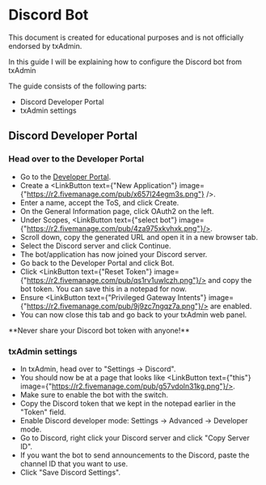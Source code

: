 
# Discord Bot

<Callout>
This document is created for educational purposes and is not officially endorsed by txAdmin.
</Callout>

In this guide I will be explaining how to configure the Discord bot from txAdmin

The guide consists of the following parts:

- Discord Developer Portal
- txAdmin settings

## Discord Developer Portal

<Steps>

### Head over to the Developer Portal

- Go to the [Developer Portal](https://discord.com/developers).
- Create a <LinkButton text={"New Application"} image={"https://r2.fivemanage.com/pub/x657l24egm3s.png"} />.
- Enter a name, accept the ToS, and click Create.
- On the General Information page, click OAuth2 on the left.
- Under Scopes, <LinkButton text={"select bot"} image={"https://r2.fivemanage.com/pub/4za975xkvhxk.png"}/>.
- Scroll down, copy the generated URL and open it in a new browser tab.
- Select the Discord server and click Continue.
- The bot/application has now joined your Discord server.
- Go back to the Developer Portal and click Bot.
- Click <LinkButton text={"Reset Token"} image={"https://r2.fivemanage.com/pub/qs1rv1uwlczh.png"}/> and copy the bot token. You can save this in a notepad for now.
- Ensure <LinkButton text={"Privileged Gateway Intents"} image={"https://r2.fivemanage.com/pub/9j9zc7ngqz7a.png"}/> are enabled.
- You can now close this tab and go back to your txAdmin web panel.

<Callout type="error">
**Never share your Discord bot token with anyone!**
</Callout>

### txAdmin settings

- In txAdmin, head over to "Settings -> Discord".
- You should now be at a page that looks like <LinkButton text={"this"} image={"https://r2.fivemanage.com/pub/g57vdoln31kg.png"}/>.
- Make sure to enable the bot with the switch.
- Copy the Discord token that we kept in the notepad earlier in the "Token" field.
- Enable Discord developer mode: Settings -> Advanced -> Developer mode.
- Go to Discord, right click your Discord server and click "Copy Server ID".
- If you want the bot to send announcements to the Discord, paste the channel ID that you want to use.
- Click "Save Discord Settings".


</Steps>